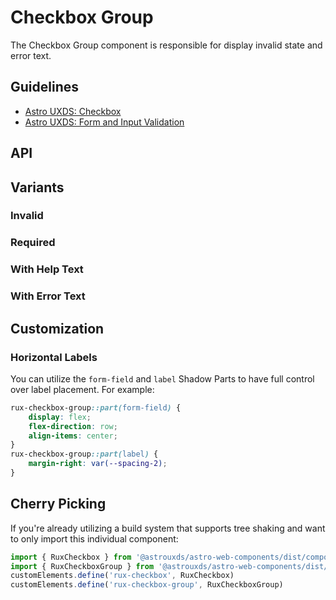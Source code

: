 
<Meta of={CheckboxGroupStories} />

# Checkbox Group

The Checkbox Group component is responsible for display invalid state and error text.

## Guidelines

* [Astro UXDS: Checkbox](https://www.astrouxds.com/ui-components/checkbox)
* [Astro UXDS: Form and Input Validation](https://www.astrouxds.com/ui-components/validation)

<Canvas>
  <Story of={CheckboxGroupStories.Default_} />
</Canvas>

## API

<Controls />

## Variants

### Invalid

<Canvas>
  <Story of={CheckboxGroupStories.Invalid_} />
</Canvas>

### Required

<Canvas>
  <Story of={CheckboxGroupStories.Required_} />
</Canvas>

### With Help Text

<Canvas>
  <Story of={CheckboxGroupStories.WithHelpText_} />
</Canvas>

### With Error Text

<Canvas>
  <Story of={CheckboxGroupStories.WithErrorText_} />
</Canvas>

## Customization

### Horizontal Labels

You can utilize the `form-field` and `label` Shadow Parts to have full control over label placement. For example:

```css
rux-checkbox-group::part(form-field) {
    display: flex;
    flex-direction: row;
    align-items: center;
}
rux-checkbox-group::part(label) {
    margin-right: var(--spacing-2);
}
```

<Canvas>
  <Story of={CheckboxGroupStories.HorizontalLabel_} />
</Canvas>

## Cherry Picking

If you're already utilizing a build system that supports tree shaking and want to only import this individual component:

```js
import { RuxCheckbox } from '@astrouxds/astro-web-components/dist/components/rux-checkbox.js'
import { RuxCheckboxGroup } from '@astrouxds/astro-web-components/dist/components/rux-checkbox-group.js'
customElements.define('rux-checkbox', RuxCheckbox)
customElements.define('rux-checkbox-group', RuxCheckboxGroup)
```
